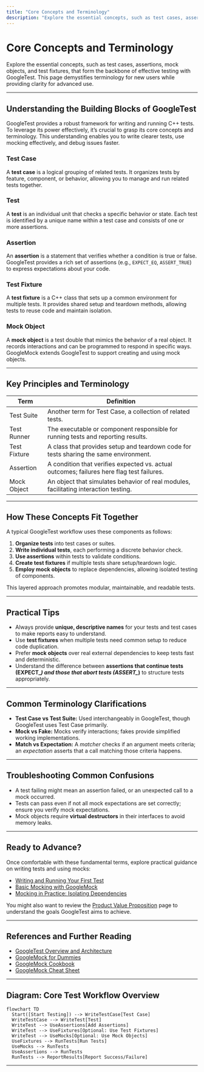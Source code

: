 ```yaml
---
title: "Core Concepts and Terminology"
description: "Explore the essential concepts, such as test cases, assertions, mock objects, and test fixtures, that form the backbone of effective testing with GoogleTest. This page demystifies terminology for new users while providing clarity for advanced use."
---
```


# Core Concepts and Terminology

Explore the essential concepts, such as test cases, assertions, mock objects, and test fixtures, that form the backbone of effective testing with GoogleTest. This page demystifies terminology for new users while providing clarity for advanced use.

---

## Understanding the Building Blocks of GoogleTest

GoogleTest provides a robust framework for writing and running C++ tests. To leverage its power effectively, it’s crucial to grasp its core concepts and terminology. This understanding enables you to write clearer tests, use mocking effectively, and debug issues faster.

### Test Case

A **test case** is a logical grouping of related tests. It organizes tests by feature, component, or behavior, allowing you to manage and run related tests together.

### Test

A **test** is an individual unit that checks a specific behavior or state. Each test is identified by a unique name within a test case and consists of one or more assertions.

### Assertion

An **assertion** is a statement that verifies whether a condition is true or false. GoogleTest provides a rich set of assertions (e.g., `EXPECT_EQ`, `ASSERT_TRUE`) to express expectations about your code.

### Test Fixture

A **test fixture** is a C++ class that sets up a common environment for multiple tests. It provides shared setup and teardown methods, allowing tests to reuse code and maintain isolation.

### Mock Object

A **mock object** is a test double that mimics the behavior of a real object. It records interactions and can be programmed to respond in specific ways. GoogleMock extends GoogleTest to support creating and using mock objects.

---

## Key Principles and Terminology

| Term           | Definition                                                                                   |
|----------------|----------------------------------------------------------------------------------------------|
| Test Suite     | Another term for Test Case, a collection of related tests.                                  |
| Test Runner    | The executable or component responsible for running tests and reporting results.            |
| Test Fixture   | A class that provides setup and teardown code for tests sharing the same environment.       |
| Assertion      | A condition that verifies expected vs. actual outcomes; failures here flag test failures.   |
| Mock Object    | An object that simulates behavior of real modules, facilitating interaction testing.        |

---

## How These Concepts Fit Together

A typical GoogleTest workflow uses these components as follows:

1. **Organize tests** into test cases or suites.
2. **Write individual tests**, each performing a discrete behavior check.
3. **Use assertions** within tests to validate conditions.
4. **Create test fixtures** if multiple tests share setup/teardown logic.
5. **Employ mock objects** to replace dependencies, allowing isolated testing of components.

This layered approach promotes modular, maintainable, and readable tests.

---

## Practical Tips

- Always provide **unique, descriptive names** for your tests and test cases to make reports easy to understand.
- Use **test fixtures** when multiple tests need common setup to reduce code duplication.
- Prefer **mock objects** over real external dependencies to keep tests fast and deterministic.
- Understand the difference between **assertions that continue tests (EXPECT_*) and those that abort tests (ASSERT_*)** to structure tests appropriately.

---

## Common Terminology Clarifications

- **Test Case vs Test Suite:** Used interchangeably in GoogleTest, though GoogleTest uses Test Case primarily.
- **Mock vs Fake:** Mocks verify interactions; fakes provide simplified working implementations.
- **Match vs Expectation:** A *matcher* checks if an argument meets criteria; an *expectation* asserts that a call matching those criteria happens.

---

## Troubleshooting Common Confusions

- A test failing might mean an assertion failed, or an unexpected call to a mock occurred.
- Tests can pass even if not all mock expectations are set correctly; ensure you verify mock expectations.
- Mock objects require **virtual destructors** in their interfaces to avoid memory leaks.

---

## Ready to Advance?

Once comfortable with these fundamental terms, explore practical guidance on writing tests and using mocks:

- [Writing and Running Your First Test](/guides/getting-started/your-first-test)
- [Basic Mocking with GoogleMock](/getting-started/configuration-and-first-use/using-googlemock-basics)
- [Mocking in Practice: Isolating Dependencies](/guides/core-test-workflows/mocking-intro)

You might also want to review the [Product Value Proposition](/overview/intro-concepts/product-value-proposition) page to understand the goals GoogleTest aims to achieve.

---

## References and Further Reading

- [GoogleTest Overview and Architecture](/overview/intro-concepts/product-value-proposition)
- [GoogleMock for Dummies](https://google.github.io/googletest/gmock_for_dummies.html)
- [GoogleMock Cookbook](https://google.github.io/googletest/gmock_cook_book.html)
- [GoogleMock Cheat Sheet](https://google.github.io/googletest/gmock_cheat_sheet.html)

---

## Diagram: Core Test Workflow Overview

```mermaid
flowchart TD
  Start([Start Testing]) --> WriteTestCase[Test Case]
  WriteTestCase --> WriteTest[Test]
  WriteTest --> UseAssertions[Add Assertions]
  WriteTest --> UseFixtures[Optional: Use Test Fixtures]
  WriteTest --> UseMocks[Optional: Use Mock Objects]
  UseFixtures --> RunTests[Run Tests]
  UseMocks --> RunTests
  UseAssertions --> RunTests
  RunTests --> ReportResults[Report Success/Failure]
```

---